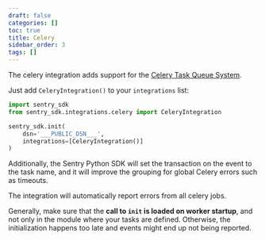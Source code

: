 ```yaml
---
draft: false
categories: []
toc: true
title: Celery
sidebar_order: 3
tags: []
---
```


The celery integration adds support for the [Celery Task Queue System](http://www.celeryproject.org/).

Just add `CeleryIntegration()` to your `integrations` list:

```python
import sentry_sdk
from sentry_sdk.integrations.celery import CeleryIntegration

sentry_sdk.init(
    dsn='___PUBLIC_DSN___',
    integrations=[CeleryIntegration()]
)
```

Additionally, the Sentry Python SDK will set the transaction on the event to the task name, and it will improve the grouping for global Celery errors such as timeouts.

The integration will automatically report errors from all celery jobs.

<!-- TODO-ADD-VERIFICATION-EXAMPLE -->

Generally, make sure that the **call to `init` is loaded on worker startup**, and not only in the module where your tasks are defined. Otherwise, the initialization happens too late and events might end up not being reported.
